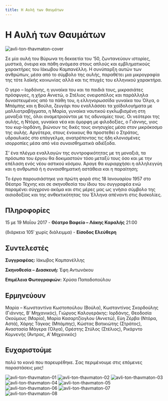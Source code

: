 ```yaml
---
title: Η Αυλή των Θαυμάτων
---
```


# Η Αυλή των Θαυμάτων

![avli-ton-thavmaton-cover](/img/avli-ton-thavmaton/cover.jpg)

Σε μία αυλή του Βύρωνα τη δεκαετία του ’50, ζωντανεύουν ιστορίες, μυστικά, όνειρα και πάθη ανάμεσα στους απλούς και εμβληματικούς χαρακτήρες του Ιάκωβου Καμπανέλλη. Η συνύπαρξη αυτών των ανθρώπων, μέσα από το σύμβολο της αυλής, παραθέτει μια μικρογραφία της τότε λαϊκής κοινωνίας αλλά και τις πτυχές του ελληνικού χαρακτήρα.

O γερο – Ιορδάνης, η γυναίκα του και τα παιδιά τους, μικρασιάτες πρόσφυγες, η χήρα Αννετώ, ο Στέλιος ονειροπόλος και παράλληλα δυναστευμένος από τα πάθη του, η ελληνορωσσίδα γυναίκα του Όλγα, ο Μπάμπης και η Βούλα, ζευγάρι που εναλλάσσει τα χαϊδολογήματα με μαλλιοτραβήγματα, η Μαρία, γυναίκα ναυτικού εγκλωβισμένη στη μοναξιά της, όλοι αναμετριούνται με τις αδυναμίες τους. Οι νεότεροι της αυλής, η Ντόρα, γυναίκα νέα και όμορφη με φιλοδοξίες, ο Γιάννης, γιος του κυρ-Ιορδάνη, βιώνουν τις δικές τους ανησυχίες μέσα στον μικρόκοσμο της αυλής. Αργότερα, στους ένοικους θα προστεθεί ο Στράτος, υδραυλικός στο επάγγελμα, ανατρέποντας τις ήδη κλονισμένες ισορροπίες μέσα από νέα συναισθηματικά αδιέξοδα.

Σ’ ένα πλέγμα εναλλαγών της συντροφικότητας με τη μοναξιά, τα πρόσωπα του έργου θα δοκιμαστούν τόσο μεταξύ τους όσο και με την επέλαση ενός νέου αστικού κόσμου. Άραγε θα κυριαρχήσει η αλληλεγγύη και η ανθρωπιά ή η συναισθηματική αστάθεια και η παραίτηση;

Το έργο παρουσιάστηκε για πρώτη φορά στις 18 Ιανουαρίου 1957 στο Θέατρο Τέχνης και σε σκηνοθεσία του ίδιου του συγγραφέα ενώ παραμένει σύγχρονο ακόμα και στις μέρες μας ως γνήσιο σύμβολο της αισιοδοξίας και της ανθεκτικότητας του Έλληνα απέναντι στις δυσκολίες.

## Πληροφορίες
15 με 19 Μαΐου 2017 - **Θέατρο Βαφείο – Λάκης Καραλής** 21:00

(διάρκεια 105′ χωρίς διάλειμμα) - **Είσοδος Ελεύθερη**

## Συντελεστές
**Συγγραφέας:** Ιάκωβος Καμπανέλλης

**Σκηνοθεσία – Διασκευή:** Έφη Αντωνάκου

**Επιμέλεια Φωτογραφιών:** Χρύσα Παπαδοπούλου

## Ερμηνεύουν
Μαρία – Κωνσταντίνα Κωστοπούλου (Βούλα), Κωσταντίνος Σκορδούλης (Γιάννης, Β’ Μηχανικός), Γιώργος Καλογεράκης: Ιορδάνης, Θεοδοσία Οκούμους (Μαρία), Μαρία Κασαρτζίογλου (Αννετώ), Εύη Ζέρβα (Ντόρα, Αστά), Χάρης Τάγκας (Μπάμπης), Κώστας Βατικιώτης (Στράτος), Αναστασία Μάγερα (Όλγα), Ορέστης Στύλος (Στέλιος), Ρικάρντο Κομνενής (Άντρας, Α’ Μηχανικός)

## Ευχαριστούμε
πολύ το κοινό που παρευρέθηκε. Σας περιμένουμε στις επόμενες παραστάσεις μας!

<ResponsiveYouTube videoId="zGYr5QTC4z0"/>

![avli-ton-thavmaton-01](/img/avli-ton-thavmaton/01.jpg)
![avli-ton-thavmaton-02](/img/avli-ton-thavmaton/02.jpg)
![avli-ton-thavmaton-03](/img/avli-ton-thavmaton/03.jpg)
![avli-ton-thavmaton-04](/img/avli-ton-thavmaton/04.jpg)
![avli-ton-thavmaton-05](/img/avli-ton-thavmaton/05.jpg)
![avli-ton-thavmaton-06](/img/avli-ton-thavmaton/06.jpg)
![avli-ton-thavmaton-07](/img/avli-ton-thavmaton/07.jpg)
![avli-ton-thavmaton-08](/img/avli-ton-thavmaton/08.jpg)
